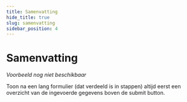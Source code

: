 ```yaml
---
title: Samenvatting
hide_title: true
slug: samenvatting
sidebar_position: 4
---
```



# Samenvatting

<Alert kind="warning" content="Let op: dit patroon is nog in ontwikkeling." />

<ComponentExample>
  <em>Voorbeeld nog niet beschikbaar</em>
</ComponentExample>

Toon na een lang formulier (dat verdeeld is in stappen) altijd eerst een overzicht van de ingevoerde gegevens boven de
submit button.
